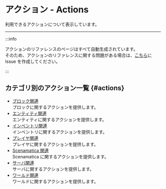 # アクション - Actions

利用できるアクションについて表示しています。

---

:::info

アクションのリファレンスのページはすべて自動生成されています。  
そのため、アクションのリファレンスに関する問題がある場合は、[こちら](https://github.com/teamkun/scenamatica)に Issue を作成してください。

:::

## カテゴリ別のアクション一覧 {#actions}

+ [ブロック関連](/references/actions/blocks)  
  ブロックに関するアクションを提供します。
+ [エンティティ関連](/references/actions/entities)  
  エンティティに関するアクションを提供します。
+ [インベントリ関連](/references/actions/inventories)  
  インベントリに関するアクションを提供します。
+ [プレイヤ関連](/references/actions/players)  
  プレイヤに関するアクションを提供します。
+ [Scenamatica 関連](/references/actions/scenamatica)  
  Scenamatica に関するアクションを提供します。
+ [サーバ関連](/references/actions/servers)  
  サーバに関するアクションを提供します。
+ [ワールド関連](/references/actions/worlds)  
  ワールドに関するアクションを提供します。
